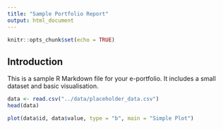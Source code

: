 ```yaml
---
title: "Sample Portfolio Report"
output: html_document
---
```


```r
knitr::opts_chunk$set(echo = TRUE)
```

## Introduction

This is a sample R Markdown file for your e-portfolio. It includes a small dataset and basic visualisation.

```r
data <- read.csv("../data/placeholder_data.csv")
head(data)
```

```r
plot(data$id, data$value, type = "b", main = "Simple Plot")
```
